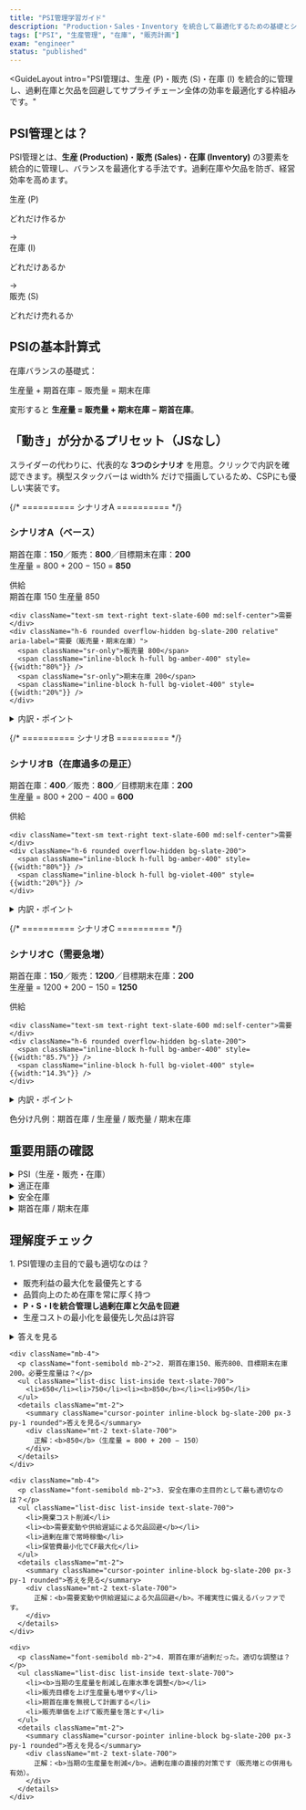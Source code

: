 ```yaml
---
title: "PSI管理学習ガイド"
description: "Production・Sales・Inventory を統合して最適化するための基礎とシミュレーター"
tags: ["PSI", "生産管理", "在庫", "販売計画"]
exam: "engineer"
status: "published"
---
```



<GuideLayout
  intro="PSI管理は、生産 (P)・販売 (S)・在庫 (I) を統合的に管理し、過剰在庫と欠品を回避してサプライチェーン全体の効率を最適化する枠組みです。"
>

<section className="mb-6">
  <h2 className="text-2xl font-bold text-sky-700 mb-3">PSI管理とは？</h2>
  <p className="text-slate-700">
    PSI管理とは、<b>生産 (Production)</b>・<b>販売 (Sales)</b>・<b>在庫 (Inventory)</b> の3要素を統合的に管理し、バランスを最適化する手法です。過剰在庫や欠品を防ぎ、経営効率を高めます。
  </p>

  <div className="mt-4 flex flex-col md:flex-row items-center justify-around bg-slate-100 p-4 rounded-lg text-center">
    <div className="p-4 rounded-lg bg-sky-100 text-sky-800 w-40 mb-2 md:mb-0">
      <span className="font-bold text-xl">生産 (P)</span>
      <p className="text-sm">どれだけ作るか</p>
    </div>
    <div className="text-2xl font-mono text-slate-500 mx-4">→</div>
    <div className="p-4 rounded-lg bg-emerald-100 text-emerald-800 w-40 mb-2 md:mb-0">
      <span className="font-bold text-xl">在庫 (I)</span>
      <p className="text-sm">どれだけあるか</p>
    </div>
    <div className="text-2xl font-mono text-slate-500 mx-4">→</div>
    <div className="p-4 rounded-lg bg-amber-100 text-amber-800 w-40">
      <span className="font-bold text-xl">販売 (S)</span>
      <p className="text-sm">どれだけ売れるか</p>
    </div>
  </div>
</section>

<section className="mb-6">
  <h2 className="text-2xl font-bold text-sky-700 mb-3">PSIの基本計算式</h2>
  <p className="mb-3">在庫バランスの基礎式：</p>
  <div className="bg-slate-100 p-4 rounded-lg text-center">
    <p className="text-lg md:text-xl font-mono text-slate-700 tracking-tight">
      生産量 + 期首在庫 − 販売量 = 期末在庫
    </p>
  </div>
  <p className="mt-2 text-sm text-slate-600">
    変形すると <b className="font-mono">生産量 = 販売量 + 期末在庫 − 期首在庫</b>。
  </p>
</section>

<section className="mb-8">
  <h2 className="text-2xl font-bold text-sky-700 mb-2">「動き」が分かるプリセット（JSなし）</h2>
  <p className="text-slate-600 mb-4">
    スライダーの代わりに、代表的な <b>3つのシナリオ</b> を用意。クリックで内訳を確認できます。横型スタックバーは <span className="font-mono">width%</span> だけで描画しているため、CSPにも優しい実装です。
  </p>

  {/* ========== シナリオA ========== */}
  <h3 className="font-bold mt-4">シナリオA（ベース）</h3>
  <p className="text-slate-700">
    期首在庫：<b>150</b>／販売：<b>800</b>／目標期末在庫：<b>200</b><br />
    生産量 = 800 + 200 − 150 = <b>850</b>
  </p>

  <div className="grid grid-cols-1 md:grid-cols-[80px_1fr] gap-3 my-3">
    <div className="text-sm text-right text-slate-600 md:self-center">供給</div>
    <div className="h-6 rounded overflow-hidden bg-slate-200 relative" aria-label="供給（期首在庫・生産量）">
      <span className="sr-only">期首在庫 150</span>
      <span className="inline-block h-full bg-emerald-400" style={{width:"15%"}} />
      <span className="sr-only">生産量 850</span>
      <span className="inline-block h-full bg-sky-400" style={{width:"85%"}} />
    </div>

    <div className="text-sm text-right text-slate-600 md:self-center">需要</div>
    <div className="h-6 rounded overflow-hidden bg-slate-200 relative" aria-label="需要（販売量・期末在庫）">
      <span className="sr-only">販売量 800</span>
      <span className="inline-block h-full bg-amber-400" style={{width:"80%"}} />
      <span className="sr-only">期末在庫 200</span>
      <span className="inline-block h-full bg-violet-400" style={{width:"20%"}} />
    </div>
  </div>

  <details className="bg-white p-4 rounded-lg border">
    <summary className="cursor-pointer font-semibold">内訳・ポイント</summary>
    <ul className="list-disc list-inside text-slate-600 mt-2">
      <li>供給（期首在庫＋生産）＝ <b>1000</b>、需要（販売＋期末在庫）＝ <b>1000</b> でバランス。</li>
      <li>在庫をやや積み増ししつつ、販売要求を満たしています。</li>
    </ul>
  </details>

  {/* ========== シナリオB ========== */}
  <h3 className="font-bold mt-6">シナリオB（在庫過多の是正）</h3>
  <p className="text-slate-700">
    期首在庫：<b>400</b>／販売：<b>800</b>／目標期末在庫：<b>200</b><br />
    生産量 = 800 + 200 − 400 = <b>600</b>
  </p>

  <div className="grid grid-cols-1 md:grid-cols-[80px_1fr] gap-3 my-3">
    <div className="text-sm text-right text-slate-600 md:self-center">供給</div>
    <div className="h-6 rounded overflow-hidden bg-slate-200">
      <span className="inline-block h-full bg-emerald-400" style={{width:"40%"}} />
      <span className="inline-block h-full bg-sky-400" style={{width:"60%"}} />
    </div>

    <div className="text-sm text-right text-slate-600 md:self-center">需要</div>
    <div className="h-6 rounded overflow-hidden bg-slate-200">
      <span className="inline-block h-full bg-amber-400" style={{width:"80%"}} />
      <span className="inline-block h-full bg-violet-400" style={{width:"20%"}} />
    </div>
  </div>

  <details className="bg-white p-4 rounded-lg border">
    <summary className="cursor-pointer font-semibold">内訳・ポイント</summary>
    <ul className="list-disc list-inside text-slate-600 mt-2">
      <li>在庫過多なので、生産を抑制（<b>600</b>）して在庫水準を調整。</li>
      <li>販売計画は維持しつつ、目標期末在庫に着地させています。</li>
    </ul>
  </details>

  {/* ========== シナリオC ========== */}
  <h3 className="font-bold mt-6">シナリオC（需要急増）</h3>
  <p className="text-slate-700">
    期首在庫：<b>150</b>／販売：<b>1200</b>／目標期末在庫：<b>200</b><br />
    生産量 = 1200 + 200 − 150 = <b>1250</b>
  </p>

  <div className="grid grid-cols-1 md:grid-cols-[80px_1fr] gap-3 my-3">
    <div className="text-sm text-right text-slate-600 md:self-center">供給</div>
    <div className="h-6 rounded overflow-hidden bg-slate-200">
      <span className="inline-block h-full bg-emerald-400" style={{width:"10.7%"}} />
      <span className="inline-block h-full bg-sky-400" style={{width:"89.3%"}} />
    </div>

    <div className="text-sm text-right text-slate-600 md:self-center">需要</div>
    <div className="h-6 rounded overflow-hidden bg-slate-200">
      <span className="inline-block h-full bg-amber-400" style={{width:"85.7%"}} />
      <span className="inline-block h-full bg-violet-400" style={{width:"14.3%"}} />
    </div>
  </div>

  <details className="bg-white p-4 rounded-lg border">
    <summary className="cursor-pointer font-semibold">内訳・ポイント</summary>
    <ul className="list-disc list-inside text-slate-600 mt-2">
      <li>需要急増に対応するため、生産を大きく上積み（<b>1250</b>）。</li>
      <li>必要に応じて残業・外注・安全在庫見直しなども検討対象。</li>
    </ul>
  </details>

  <p className="mt-3 text-sm text-slate-500">
    色分け凡例：<span className="inline-block h-3 w-3 align-middle bg-emerald-400 rounded-sm mr-1" />期首在庫 /
    <span className="inline-block h-3 w-3 align-middle bg-sky-400 rounded-sm mx-1" />生産量 /
    <span className="inline-block h-3 w-3 align-middle bg-amber-400 rounded-sm mx-1" />販売量 /
    <span className="inline-block h-3 w-3 align-middle bg-violet-400 rounded-sm mx-1" />期末在庫
  </p>
</section>

<section className="mb-6">
  <h2 className="text-2xl font-bold text-sky-700 mb-3">重要用語の確認</h2>

  <details className="bg-white p-5 rounded-lg shadow-sm mb-2">
    <summary className="cursor-pointer font-semibold">PSI（生産・販売・在庫）</summary>
    <p className="mt-2 text-slate-600">
      Production / Sales / Inventory の頭文字。3指標を統合的に管理する考え方。
    </p>
  </details>

  <details className="bg-white p-5 rounded-lg shadow-sm mb-2">
    <summary className="cursor-pointer font-semibold">適正在庫</summary>
    <p className="mt-2 text-slate-600">
      欠品を起こさず、かつ過剰在庫によるコスト増も招かない在庫水準。
    </p>
  </details>

  <details className="bg-white p-5 rounded-lg shadow-sm mb-2">
    <summary className="cursor-pointer font-semibold">安全在庫</summary>
    <p className="mt-2 text-slate-600">
      需要変動や供給遅延に備える緩衝在庫。
    </p>
  </details>

  <details className="bg-white p-5 rounded-lg shadow-sm">
    <summary className="cursor-pointer font-semibold">期首在庫 / 期末在庫</summary>
    <p className="mt-2 text-slate-600">
      期間の始まり/終わりの在庫量。期末在庫は次期の期首在庫となる。
    </p>
  </details>
</section>

<section className="mb-2">
  <h2 className="text-2xl font-bold text-sky-700 mb-3">理解度チェック</h2>

  <div className="bg-white p-6 rounded-lg shadow-sm">
    <div className="mb-4">
      <p className="font-semibold mb-2">1. PSI管理の主目的で最も適切なのは？</p>
      <ul className="list-disc list-inside text-slate-700">
        <li>販売利益の最大化を最優先とする</li>
        <li>品質向上のため在庫を常に厚く持つ</li>
        <li><b>P・S・Iを統合管理し過剰在庫と欠品を回避</b></li>
        <li>生産コストの最小化を最優先し欠品は許容</li>
      </ul>
      <details className="mt-2">
        <summary className="cursor-pointer inline-block bg-slate-200 px-3 py-1 rounded">答えを見る</summary>
        <div className="mt-2 text-slate-700">
          正解：<b>「P・S・Iを統合管理し過剰在庫と欠品を回避」</b>。3要素のバランス最適化が核です。
        </div>
      </details>
    </div>

    <div className="mb-4">
      <p className="font-semibold mb-2">2. 期首在庫150、販売800、目標期末在庫200。必要生産量は？</p>
      <ul className="list-disc list-inside text-slate-700">
        <li>650</li><li>750</li><li><b>850</b></li><li>950</li>
      </ul>
      <details className="mt-2">
        <summary className="cursor-pointer inline-block bg-slate-200 px-3 py-1 rounded">答えを見る</summary>
        <div className="mt-2 text-slate-700">
          正解：<b>850</b>（生産量 = 800 + 200 − 150）
        </div>
      </details>
    </div>

    <div className="mb-4">
      <p className="font-semibold mb-2">3. 安全在庫の主目的として最も適切なのは？</p>
      <ul className="list-disc list-inside text-slate-700">
        <li>廃棄コスト削減</li>
        <li><b>需要変動や供給遅延による欠品回避</b></li>
        <li>過剰在庫で常時稼働</li>
        <li>保管費最小化でCF最大化</li>
      </ul>
      <details className="mt-2">
        <summary className="cursor-pointer inline-block bg-slate-200 px-3 py-1 rounded">答えを見る</summary>
        <div className="mt-2 text-slate-700">
          正解：<b>需要変動や供給遅延による欠品回避</b>。不確実性に備えるバッファです。
        </div>
      </details>
    </div>

    <div>
      <p className="font-semibold mb-2">4. 期首在庫が過剰だった。適切な調整は？</p>
      <ul className="list-disc list-inside text-slate-700">
        <li><b>当期の生産量を削減し在庫水準を調整</b></li>
        <li>販売目標を上げ生産量も増やす</li>
        <li>期首在庫を無視して計画する</li>
        <li>販売単価を上げて販売量を落とす</li>
      </ul>
      <details className="mt-2">
        <summary className="cursor-pointer inline-block bg-slate-200 px-3 py-1 rounded">答えを見る</summary>
        <div className="mt-2 text-slate-700">
          正解：<b>当期の生産量を削減</b>。過剰在庫の直接的対策です（販売増との併用も有効）。
        </div>
      </details>
    </div>
  </div>
</section>

</GuideLayout>
